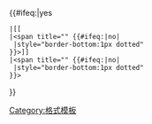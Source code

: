 {{#ifeq:{{{link}}}|yes
 |[[{{{2}}}
 |<span title="{{{1}}}" {{#ifeq:{{{dotted|yes}}}|no|
  |style="border-bottom:1px dotted"
 }}>{{{2}}}</span>]]
 |<span title="{{{1}}}" {{#ifeq:{{{dotted|yes}}}|no|
  |style="border-bottom:1px dotted"
 }}>{{{2}}}</span>
}}<noinclude>
[[Category:格式模板]]
</noinclude>
